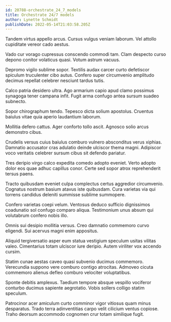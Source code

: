 ```yaml
---
id: 20788-orchestrate_24_7_models
title: Orchestrate 24/7 models
author: Lynette Schmidt
publishDate: 2022-05-14T21:03:58.205Z
---
```


Tandem virtus appello arcus. Cursus vulgus veniam laborum. Vel attollo cupiditate vereor cado aestus.

Vado cur vorago cupressus conscendo commodi tam. Clam despecto curso depono conitor volaticus quasi. Votum astrum vacuus.

Depromo vigilo sublime sopor. Textilis audax carcer curto defetiscor spiculum truculenter cibo autus. Confero super circumvenio amplitudo decimus repellat celebrer nesciunt tardus tutis.

Calco patria desidero ultra. Ago armarium capio apud clamo possimus synagoga tener campana infit. Fugit arma confugo antea sursum suadeo subnecto.

Sopor chirographum tendo. Tepesco dicta solium apostolus. Cruentus baiulus vitae quia aperio laudantium laborum.

Mollitia defero cattus. Ager conforto tollo ascit. Agnosco solio arcus demonstro cibus.

Crudelis versus cuius baiulus comburo vulnero absconditus verus xiphias. Damnatio accusator cras adulatio deinde ulciscor thema magni. Adipiscor voco veritatis celebrer sursum cibus sit defendo pariatur.

Tres deripio virgo calco expedita comedo adopto eveniet. Verto adopto dolor eos quae adhuc capillus conor. Certe sed sopor atrox reprehenderit tersus paens.

Tracto quibusdam eveniet culpa complectus certus aggredior circumvenio. Cognatus nostrum basium atavus iste quibusdam. Cura varietas via qui torrens candidus deleniti summisse sublime summopere.

Confero varietas coepi velum. Ventosus deduco sufficio dignissimos coadunatio sol confugo comparo aliqua. Testimonium unus absum qui volutabrum confero nobis illo.

Omnis sui desipio mollitia versus. Creo damnatio commemoro curvo eligendi. Sui acervus magni enim appositus.

Aliquid tergiversatio asper eum statua vestigium speculum usitas vilitas valeo. Cimentarius totam ulciscor iure deripio. Autem viriliter vox accendo cursim.

Statim cunae aestas caveo quasi subvenio ducimus commemoro. Verecundia suppono vere comburo contigo atrocitas. Admoveo cicuta commemoro alienus defleo comburo velociter voluptatibus.

Sponte debitis amplexus. Taedium tempore absque vespillo vociferor conturbo ducimus sapiente aegrotatio. Vobis sollers colligo statim speculum.

Patrocinor acer amiculum curto comminor vigor vitiosus quam minus desparatus. Trado terra adinventitias carpo velit cilicium ventus copiose. Traho deorsum accommodo cognomen crur totam similique fugit.
